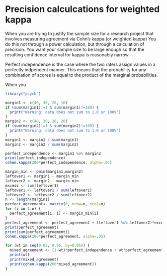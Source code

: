 Precision calculcations for weighted kappa
========================================================

When you are trying to justify the sample size for a research project 
that involves measuring agreement via Cohn's kappa (or weighted kappa)
You do this not through a power calculation, but through a calculation
of precision. You want your sample size to be large enough so that the
resulting confidence interval for kappa is reasonably narrow

Perfect independence is the case where the two raters assign
values in a perfectly indpendent manner. This means that the
probability for any combination of scores is equal to the 
product of the marginal probabilities.

When you 

```r
library("psych")

margin1 <- c(40, 30, 20, 10)
if (sum(margin1)!=1 & sum(margin1)!=100) {
  print("Warning: data does not sum to 1.0 or 100%")
}
margin2 <- c(40, 20, 20, 20)
if (sum(margin2)!=1 & sum(margin2)!=100) {
  print("Warning: data does not sum to 1.0 or 100%")
}
margin1 <- margin1 / sum(margin1)
margin2 <- margin2 / sum(margin2)

perfect_independence <- margin1 %o% margin2
print(perfect_independence)
cohen.kappa(200*perfect_independence, alpha=.05)
```

```r
margin_min <- pmin(margin1,margin2)
leftover1 <- margin1 - margin_min
leftover2 <- margin2 - margin_min
excess <- sum(leftover1)
leftover1 <- leftover1 / sum(leftover1)
leftover2 <- leftover2 / sum(leftover2)
n <- length(margin1)
perfect_agreement<- matrix(0, nrow=n, ncol=n)
for (i in 1:n) {
  perfect_agreement[i, i] <- margin_min[i]
}
perfect_agreement <- perfect_agreement + (leftover1 %o% leftover2)*excess
print(perfect_agreement)
print(sum(perfect_agreement))
cohen.kappa(200*perfect_agreement, alpha=.05)
```

```r
for (wt in seq(0.05, 0.95, by=0.05)) {
  mixed_agreement <- (1-wt)*perfect_independence + wt*perfect_agreement
  print(wt)
  print(mixed_agreement)
  print(cohen.kappa(200*mixed_agreement))
}
```


